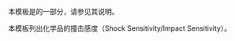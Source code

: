 {{Documentation subpage}}
本模板是{{tl|Chembox}}的一部分，请参见其说明。

本模板列出化学品的撞击感度（Shock Sensitivity/Impact Sensitivity）。
<includeonly>
[[Category:化学信息框模板|{{PAGENAME}}]]
</includeonly>